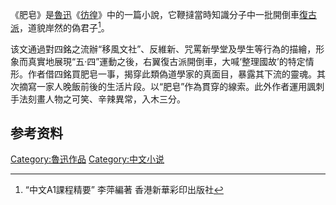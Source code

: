 {{Otheruses|肥皂|other=同名或類似名的其它條目描述}}
《肥皂》是[[魯迅|魯迅]]《[[彷徨|彷徨]]》中的一篇小說，它鞭撻當時知識分子中一批開倒車[[复古主义|復古派]]，道貌岸然的偽君子<ref> “中文A1課程精要” 李萍編著 香港新華彩印出版社</ref>。

该文通過對四銘之流辦“移風文社”、反維新、咒罵新學堂及學生等行為的描繪，形象而真實地展現“五·四”運動之後，右翼復古派開倒車，大喊‘整理國故’的特定情形。作者借四銘買肥皂一事，揭穿此類偽道學家的真面目，暴露其下流的靈魂。其次摘寫一家人晚飯前後的生活片段。以“肥皂”作為貫穿的線索。此外作者運用諷刺手法刻畫人物之可笑、辛辣異常，入木三分。

==参考资料==
{{reflist}}

[[Category:魯迅作品|Category:魯迅作品]]

[[Category:中文小说|Category:中文小说]]